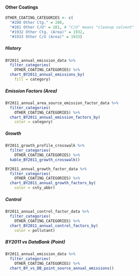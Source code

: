 #### Other Coatings {#coat-indcom-other}

```r
OTHER_COATING_CATEGORIES <- c(
  "#280 Other Ctg." = 280,
  "#281 Other C/U" = 281, # "C/U" means "cleanup solvent"
  "#1932 Other Ctg. (Area)" = 1932,
  "#1933 Other C/U (Area)" = 1933)
```

##### History {-}

```r
BY2011_annual_emission_data %>%
  filter_categories(
    OTHER_COATING_CATEGORIES) %>%
  chart_BY2011_annual_emissions_by(
    fill = category) 
```

##### Emission Factors (Area) {-}

```r
BY2011_annual_area_source_emission_factor_data %>%
  filter_categories(
    OTHER_COATING_CATEGORIES) %>%
  chart_BY2011_annual_emission_factors_by(
    color = category)
```

##### Growth {-}

```r
BY2011_growth_profile_crosswalk %>%
  filter_categories(
    OTHER_COATING_CATEGORIES) %>%
  kable_BY2011_growth_crosswalk()
```

```r
BY2011_annual_growth_factor_data %>%
  filter_categories(
    OTHER_COATING_CATEGORIES) %>%
  chart_BY2011_annual_growth_factors_by(
    color = cnty_abbr) 
```

##### Control {-}

```r
BY2011_annual_control_factor_data %>%
  filter_categories(
    OTHER_COATING_CATEGORIES) %>%
  chart_BY2011_annual_control_factors_by(
    color = pollutant) 
```

##### BY2011 vs DataBank (Point) {-}

```r
BY2011_annual_emission_data %>%
  filter_categories(
    OTHER_COATING_CATEGORIES) %>%
  chart_BY_vs_DB_point_source_annual_emissions()
```
